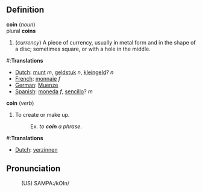 ==Definition==

'''coin''' (''noun'')
<br>plural '''coins'''
# (<i>currency</i>) A piece of currency, usually in metal form and in the shape of a disc; sometimes square, or with a hole in the middle.

#:'''Translations'''
*[[Dutch]]: [[munt]] ''m'', [[geldstuk]] ''n'', [[kleingeld]]? ''n''
*[[French]]: [[monnaie]] ''f''
*[[German]]: [[Muenze]]
*[[Spanish]]: [[moneda]] ''f'', [[sencillo]]? ''m''

'''coin''' (''verb'')
# To create or make up.
#:Ex. ''to '''coin''' a phrase''.

#:'''Translations'''
*[[Dutch]]: [[verzinnen]]

==Pronunciation==
:(US) SAMPA:/kOIn/